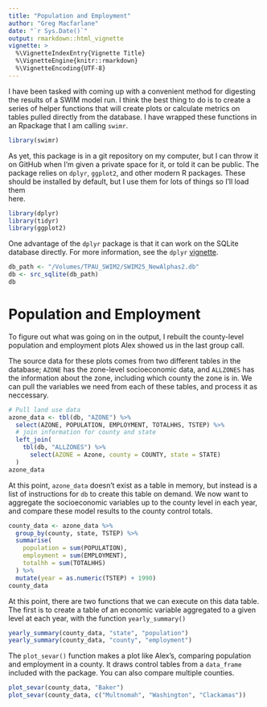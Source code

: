 ```yaml
---
title: "Population and Employment"
author: "Greg Macfarlane"
date: "`r Sys.Date()`"
output: rmarkdown::html_vignette
vignette: >
  %\VignetteIndexEntry{Vignette Title}
  %\VignetteEngine{knitr::rmarkdown}
  %\VignetteEncoding{UTF-8}
---
```


I have been tasked with coming up with a convenient method for digesting the 
results of a SWIM model run. I think the best thing to do is to create a series
of helper functions that will create plots or calculate metrics on tables pulled
directly from the database. I have wrapped these functions in an Rpackage that
I am calling `swimr`. 


```r
library(swimr)
```

As yet, this package is in a git repository on my computer, but I can throw it 
on GitHub when I'm given a private space for it, or told it can be public. The
package relies on `dplyr`, `ggplot2`, and other modern R packages. These should 
be installed by default, but I use them for lots of things so I'll load them   
here.

```r
library(dplyr)
library(tidyr)
library(ggplot2)
```

One advantage of the `dplyr` package is that it can work on the SQLite database
directly. For more information, see the `dplyr`
[vignette](http://cran.r-project.org/web/packages/dplyr/vignettes/databases.html).

```r
db_path <- "/Volumes/TPAU_SWIM2/SWIM25_NewAlphas2.db"
db <- src_sqlite(db_path)
db
```


# Population and Employment
To figure out what was going on in the output, I rebuilt the county-level
population and employment plots Alex showed us in the last group call.

The source data for these plots comes from two different tables in the database;
`AZONE` has the zone-level socioeconomic data, and `ALLZONES` has the
information about the zone, including which county the zone is in. We can pull
the variables we need from each of these tables, and process it as neccessary.

```r
# Pull land use data
azone_data <- tbl(db, "AZONE") %>%
  select(AZONE, POPULATION, EMPLOYMENT, TOTALHHS, TSTEP) %>%
  # join information for county and state
  left_join(
    tbl(db, "ALLZONES") %>%
      select(AZONE = Azone, county = COUNTY, state = STATE)
  ) 
azone_data
```

At this point, `azone_data` doesn't exist as a table in memory, but instead
is a list of instructions for `db` to create this table on demand. We now want 
to aggregate the socioeconomic variables up to the county level in each year,
and compare these model results to the county control totals.

```r
county_data <- azone_data %>%
  group_by(county, state, TSTEP) %>%
  summarise(
    population = sum(POPULATION),
    employment = sum(EMPLOYMENT),
    totalhh = sum(TOTALHHS)
  ) %>%
  mutate(year = as.numeric(TSTEP) + 1990)
county_data
```

At this point, there are two functions that we can execute on this data table. 
The first is to create a table of an economic variable aggregated to a given
level at each year, with the function `yearly_summary()`

```r
yearly_summary(county_data, "state", "population")
yearly_summary(county_data, "county", "employment")
```

The `plot_sevar()` function makes a plot like Alex's, comparing population and 
employment in a county. It draws control tables from a `data_frame` included
with the package. You can also compare multiple counties.


```r
plot_sevar(county_data, "Baker")
plot_sevar(county_data, c("Multnomah", "Washington", "Clackamas"))
```




